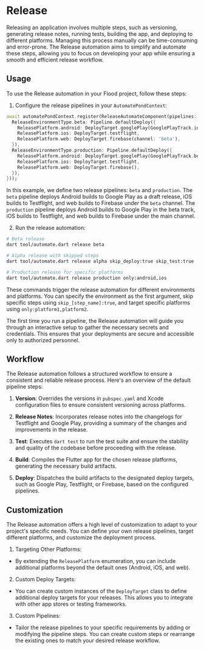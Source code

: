 # Release

Releasing an application involves multiple steps, such as versioning, generating release notes, running tests, building the app, and deploying to different platforms. Managing this process manually can be time-consuming and error-prone. The Release automation aims to simplify and automate these steps, allowing you to focus on developing your app while ensuring a smooth and efficient release workflow.

## Usage

To use the Release automation in your Flood project, follow these steps:

1. Configure the release pipelines in your `AutomatePondContext`:

```dart filename="example_core/tool/automate.dart"
await automatePondContext.register(ReleaseAutomateComponent(pipelines: {
  ReleaseEnvironmentType.beta: Pipeline.defaultDeploy({
    ReleasePlatform.android: DeployTarget.googlePlay(GooglePlayTrack.internal, isDraft: true),
    ReleasePlatform.ios: DeployTarget.testflight,
    ReleasePlatform.web: DeployTarget.firebase(channel: 'beta'),
  }),
  ReleaseEnvironmentType.production: Pipeline.defaultDeploy({
    ReleasePlatform.android: DeployTarget.googlePlay(GooglePlayTrack.beta),
    ReleasePlatform.ios: DeployTarget.testflight,
    ReleasePlatform.web: DeployTarget.firebase(),
  }),
}));
```

In this example, we define two release pipelines: `beta` and `production`. The `beta` pipeline deploys Android builds to Google Play as a draft release, iOS builds to Testflight, and web builds to Firebase under the `beta` channel. The `production` pipeline deploys Android builds to Google Play in the beta track, iOS builds to Testflight, and web builds to Firebase under the main channel.

2. Run the release automation:

```bash
# Beta release
dart tool/automate.dart release beta

# Alpha release with skipped steps
dart tool/automate.dart release alpha skip_deploy:true skip_test:true

# Production release for specific platforms
dart tool/automate.dart release production only:android,ios
```

These commands trigger the release automation for different environments and platforms. You can specify the environment as the first argument, skip specific steps using `skip_[step_name]:true`, and target specific platforms using `only:platform1,platform2`.

The first time you run a pipeline, the Release automation will guide you through an interactive setup to gather the necessary secrets and credentials. This ensures that your deployments are secure and accessible only to authorized personnel.

## Workflow

The Release automation follows a structured workflow to ensure a consistent and reliable release process. Here's an overview of the default pipeline steps:

1. **Version**: Overrides the versions in `pubspec.yaml` and Xcode configuration files to ensure consistent versioning across platforms.

2. **Release Notes**: Incorporates release notes into the changelogs for Testflight and Google Play, providing a summary of the changes and improvements in the release.

3. **Test**: Executes `dart test` to run the test suite and ensure the stability and quality of the codebase before proceeding with the release.

4. **Build**: Compiles the Flutter app for the chosen release platforms, generating the necessary build artifacts.

5. **Deploy**: Dispatches the build artifacts to the designated deploy targets, such as Google Play, Testflight, or Firebase, based on the configured pipelines.

## Customization

The Release automation offers a high level of customization to adapt to your project's specific needs. You can define your own release pipelines, target different platforms, and customize the deployment process.

1. Targeting Other Platforms:

-   By extending the `ReleasePlatform` enumeration, you can include additional platforms beyond the default ones (Android, iOS, and web).

2. Custom Deploy Targets:

-   You can create custom instances of the `DeployTarget` class to define additional deploy targets for your releases. This allows you to integrate with other app stores or testing frameworks.

3. Custom Pipelines:

-   Tailor the release pipelines to your specific requirements by adding or modifying the pipeline steps. You can create custom steps or rearrange the existing ones to match your desired release workflow.
